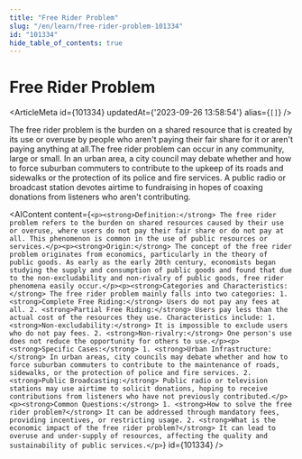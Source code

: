 ```yaml
---
title: "Free Rider Problem"
slug: "/en/learn/free-rider-problem-101334"
id: "101334"
hide_table_of_contents: true
---
```



# Free Rider Problem

<ArticleMeta id={101334} updatedAt={'2023-09-26 13:58:54'} alias={`[]`} />
<div className='border-solid border-b border-t-0 my-4 border-[var(--ifm-color-gray-300)]' />

The free rider problem is the burden on a shared resource that is created by its use or overuse by people who aren't paying their fair share for it or aren't paying anything at all.The free rider problem can occur in any community, large or small. In an urban area, a city council may debate whether and how to force suburban commuters to contribute to the upkeep of its roads and sidewalks or the protection of its police and fire services. A public radio or broadcast station devotes airtime to fundraising in hopes of coaxing donations from listeners who aren't contributing.

<AIContent content={`<p><strong>Definition:</strong> The free rider problem refers to the burden on shared resources caused by their use or overuse, where users do not pay their fair share or do not pay at all. This phenomenon is common in the use of public resources or services.</p><p><strong>Origin:</strong> The concept of the free rider problem originates from economics, particularly in the theory of public goods. As early as the early 20th century, economists began studying the supply and consumption of public goods and found that due to the non-excludability and non-rivalry of public goods, free rider phenomena easily occur.</p><p><strong>Categories and Characteristics:</strong> The free rider problem mainly falls into two categories: 1. <strong>Complete Free Riding:</strong> Users do not pay any fees at all. 2. <strong>Partial Free Riding:</strong> Users pay less than the actual cost of the resources they use. Characteristics include: 1. <strong>Non-excludability:</strong> It is impossible to exclude users who do not pay fees. 2. <strong>Non-rivalry:</strong> One person's use does not reduce the opportunity for others to use.</p><p><strong>Specific Cases:</strong> 1. <strong>Urban Infrastructure:</strong> In urban areas, city councils may debate whether and how to force suburban commuters to contribute to the maintenance of roads, sidewalks, or the protection of police and fire services. 2. <strong>Public Broadcasting:</strong> Public radio or television stations may use airtime to solicit donations, hoping to receive contributions from listeners who have not previously contributed.</p><p><strong>Common Questions:</strong> 1. <strong>How to solve the free rider problem?</strong> It can be addressed through mandatory fees, providing incentives, or restricting usage. 2. <strong>What is the economic impact of the free rider problem?</strong> It can lead to overuse and under-supply of resources, affecting the quality and sustainability of public services.</p>`} id={101334} />
